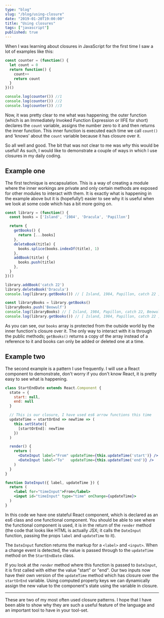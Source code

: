 ```yaml
---
type: "blog"
slug: "/blog/using-closure"
date: "2019-01-20T19:00:00"
title: "Using closures"
tags: ["javascript"]
published: true
---
```


When I was learning about closures in JavaScript for the first time I saw a lot of examples like this:

```jsx
const counter = (function() {
  let count = 0
  return function() {
    count++
    return count
  }
})()

console.log(counter()) //1
console.log(counter()) //2
console.log(counter()) //3
```

Now, it was pretty clear to me what was happening; the outer function (which is an Immediately Invoked Function Expression or IIFE for short) declares the `count` variable, assigns the number zero to it and then returns the inner function. This inner function is executed each time we call `count()` and 'knows' about the `count` variable because it has closure over it.

So all well and good. The bit that was not clear to me was _why_ this would be useful! As such, I would like to demonstrate a couple of ways in which I use closures in my daily coding.

## Example one

The first technique is encapsulation. This is a way of creating a module where the inner workings are private and only certain methods are exposed for other modules to interact with them. It is exactly what is happening in the example above but it is (hopefully!) easier to see why it is useful when we look at some code which has a bit more going on.

```jsx
const library = (function() {
  const books = ['Island', '1984', 'Dracula', 'Papillon']

  return {
    getBooks() {
      return [...books]
    },
    deleteBook(title) {
      books.splice(books.indexOf(title), 1)
    },
    addBook(title) {
      books.push(title)
    },
  }
})()

library.addBook('catch 22')
library.deleteBook('Dracula')
console.log(library.getBooks()) // [ Island, 1984, Papillon, catch 22 ]

const libraryBooks = library.getBooks()
libraryBooks.push('Beowulf')
console.log(libraryBooks) // [ Island, 1984, Papillon, catch 22, Beowulf ]
console.log(library.getBooks()) // [ Island, 1984, Papillon, catch 22 ]
```

As you can see, our `books` array is protected from the outside world by the inner function's closure over it. The only way to interact with it is through the public methods; `getBooks()` returns a copy of the array instead of a reference to it and books can only be added or deleted one at a time.

## Example two

The second example is a pattern I use frequently. I will use a React component to demonstrate, don't worry if you don't know React, it is pretty easy to see what is happening.

```jsx
class StartEndDate extends React.Component {
  state = {
    start: null,
    end: null
  }

  // This is our closure, I have used es6 arrow functions this time
  updateTime = startOrEnd => newTime => (
    this.setState({
      [startOrEnd]: newTime
    })
  )

  render() {
    return (
      <DateInput label="From" updateTime={this.updateTime('start')} />
      <DateInput label="To"   updateTime={this.updateTime('end')} />
    )
  }
}

function DateInput({ label, updateTime }) {
  return (
    <label for="timeInput">From</label>
    <input id="timeInput" type="time" onChange={updateTime}>
  )
}
```

In this code we have one stateful React component, which is declared as an es6 class and one functional component. You should be able to see where the functional component is used, it is in the return of the `render` method (the code that looks like HTML is actually JSX; it calls the `DateInput` function, passing the props `label` and `updateTime` to it).

The `DateInput` function returns the markup for a `<label>` and `<input>`. When a change event is detected, the value is passed through to the `updateTime` method on the `StartEndDate` class.

If you look at the `render` method where this function is passed to `DateInput`, it is first called with either the value "start" or "end". Our two inputs now have their own version of the `updateTime` method which has closure over the `startOrEnd` variable. Using computed property keys we can dynamically assign the new value to the component's state using the variable in closure.

---

These are two of my most often used closure patterns. I hope that I have been able to show why they are such a useful feature of the language and an important tool to have in your tool-set.
